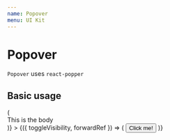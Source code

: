 ```yaml
---
name: Popover
menu: UI Kit
---
```



# Popover

`Popover` uses `react-popper`

## Basic usage
<Playground>
  <Popover
    // tslint:disable-next-line:jsx-no-lambda
    placement="top"
    body={({ toggleVisibility, forwardRef }) => (
      <div>This is the body</div>
    )}
  >
    {({ toggleVisibility, forwardRef }) => (
      <Button onClick={toggleVisibility} forwardRef={forwardRef}>
        Click me!
      </Button>
    )}
  </Popover>
</Playground>
